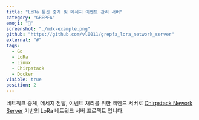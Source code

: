 ```yaml
---
title: "LoRa 통신 중계 및 메세지 이벤트 관리 서버"
category: "GREPFA"
emoji: "📓"
screenshot: "./mdx-example.png"
github: "https://github.com/vl0011/grepfa_lora_network_server"
external: "#"
tags:
  - Go
  - LoRa
  - Linux
  - Chirpstack
  - Docker
visible: true
position: 2
---
```



네트워크 중계, 메세지 전달, 이벤트 처리를 위한 백엔드 서버로 <a href="https://www.chirpstack.io/" target="_blank" rel="nofollow noopener noreferrer" aria-label="External Link"><Underlining>Chirpstack Nework Server</Underlining></a> 기반의 LoRa 네트워크 서버 프로젝트 입니다.
